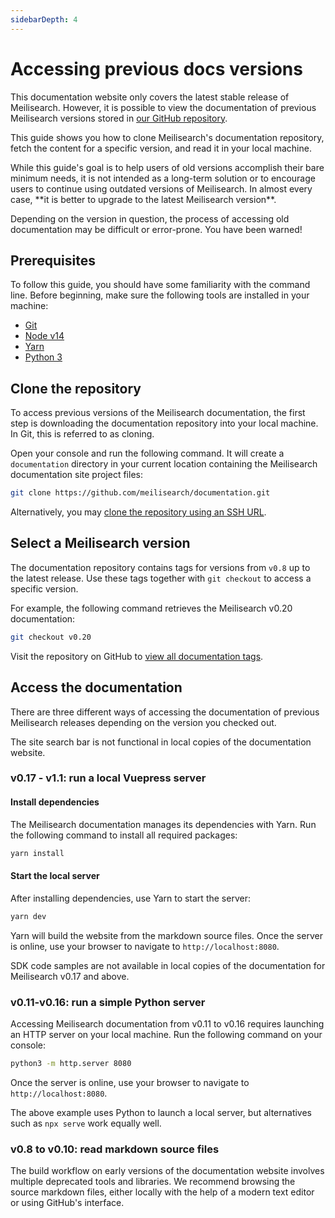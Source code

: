 ```yaml
---
sidebarDepth: 4
---
```


# Accessing previous docs versions

This documentation website only covers the latest stable release of Meilisearch. However, it is possible to view the documentation of previous Meilisearch versions stored in [our GitHub repository](https://github.com/meilisearch/documentation).

This guide shows you how to clone Meilisearch's documentation repository, fetch the content for a specific version, and read it in your local machine.

<Capsule intent="warning">
While this guide's goal is to help users of old versions accomplish their bare minimum needs, it is not intended as a long-term solution or to encourage users to continue using outdated versions of Meilisearch. In almost every case, **it is better to upgrade to the latest Meilisearch version**.

Depending on the version in question, the process of accessing old documentation may be difficult or error-prone. You have been warned!
</Capsule>

## Prerequisites

To follow this guide, you should have some familiarity with the command line. Before beginning, make sure the following tools are installed in your machine:

- [Git](https://git-scm.com/)
- [Node v14](https://nodejs.org/en/)
- [Yarn](https://classic.yarnpkg.com/en/)
- [Python 3](https://www.python.org)

## Clone the repository

To access previous versions of the Meilisearch documentation, the first step is downloading the documentation repository into your local machine. In Git, this is referred to as cloning.

Open your console and run the following command. It will create a `documentation` directory in your current location containing the Meilisearch documentation site project files:

```sh
git clone https://github.com/meilisearch/documentation.git
```

Alternatively, you may [clone the repository using an SSH URL](https://docs.github.com/en/get-started/getting-started-with-git/about-remote-repositories#cloning-with-ssh-urls).

## Select a Meilisearch version

The documentation repository contains tags for versions from `v0.8` up to the latest release. Use these tags together with `git checkout` to access a specific version.

For example, the following command retrieves the Meilisearch v0.20 documentation:

```sh
git checkout v0.20
```

Visit the repository on GitHub to [view all documentation tags](https://github.com/meilisearch/documentation/tags).

## Access the documentation

There are three different ways of accessing the documentation of previous Meilisearch releases depending on the version you checked out.

<Capsule intent="warning">
The site search bar is not functional in local copies of the documentation website.
</Capsule>

### v0.17 - v1.1: run a local Vuepress server

#### Install dependencies

The Meilisearch documentation manages its dependencies with Yarn. Run the following command to install all required packages:

```sh
yarn install
```

#### Start the local server

After installing dependencies, use Yarn to start the server:

```sh
yarn dev
```

Yarn will build the website from the markdown source files. Once the server is online, use your browser to navigate to `http://localhost:8080`.

<Capsule intent="warning">
SDK code samples are not available in local copies of the documentation for Meilisearch v0.17 and above.
</Capsule>

### v0.11-v0.16: run a simple Python server

Accessing Meilisearch documentation from v0.11 to v0.16 requires launching an HTTP server on your local machine. Run the following command on your console:

```sh
python3 -m http.server 8080
```

Once the server is online, use your browser to navigate to `http://localhost:8080`.

The above example uses Python to launch a local server, but alternatives such as `npx serve`  work equally well.

### v0.8 to v0.10: read markdown source files

The build workflow on early versions of the documentation website involves multiple deprecated tools and libraries. We recommend browsing the source markdown files, either locally with the help of a modern text editor or using GitHub's interface.
